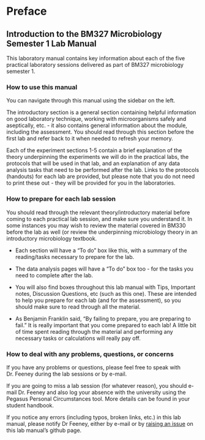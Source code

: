 # Preface {.unnumbered}

## Introduction to the BM327 Microbiology Semester 1 Lab Manual

This laboratory manual contains key information about each of the five practical laboratory sessions delivered as part of BM327 microbiology semester 1. 

### How to use this manual

You can navigate through this manual using the sidebar on the left.

The introductory section is a general section containing helpful information on good laboratory technique, working with microorganisms safely and aseptically, etc. - it also contains general information about the module, including the assessment. You should read through this section before the first lab and refer back to it when needed to refresh your memory.

Each of the experiment sections 1-5 contain a brief explanation of the theory underpinning the experiments we will do in the practical labs, the protocols that will be used in that lab, and an explanation of any data analysis tasks that need to be performed after the lab. Links to the protocols (handouts) for each lab are provided, but please note that you do not need to print these out - they will be provided for you in the laboratories. 

### How to prepare for each lab session

You should read through the relevant theory/introductory material before coming to each practical lab session, and make sure you understand it. In some instances you may wish to review the material covered in BM330 before the lab as well (or review the underpinning microbiology theory in an introductory microbiology textbook.

::: {.todo title="To prepare for each lab"}

* Each section will have a "To do" box like this, with a summary of the reading/tasks necessary to prepare for the lab.

* The data analysis pages will have a "To do" box too - for the tasks you need to complete after the lab. 

:::

::: {.callout-tip title="Tips for success"}

* You will also find boxes throughout this lab manual with Tips, Important notes, Discussion Questions, etc (such as this one). These are intended to help you prepare for each lab (and for the assessment), so you should make sure to read through all the material. 

* As Benjamin Franklin said, "By failing to prepare, you are preparing to fail." It is really important that you come prepared to each lab! A little bit of time spent reading through the material and performing any necessary tasks or calculations will really pay off. 

:::

### How to deal with any problems, questions, or concerns

If you have any problems or questions, please feel free to speak with Dr. Feeney during the lab sessions or by e-mail.

If you are going to miss a lab session (for whatever reason), you should e-mail Dr. Feeney and also log your absence with the university using the Pegasus Personal Circumstances tool. More details can be found in your student handbook.

If you notice any errors (including typos, broken links, etc.) in this lab manual, please notify Dr Feeney, either by e-mail or by [raising an issue](https://github.com/mafeeney/BM327microS1/issues/new) on this lab manual's github page. 